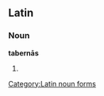 ==Latin==

===Noun===
'''tabernās''' {{f}}

# {{inflection of|taberna#Latin|taberna|acc|p}}

[[Category:Latin noun forms]]